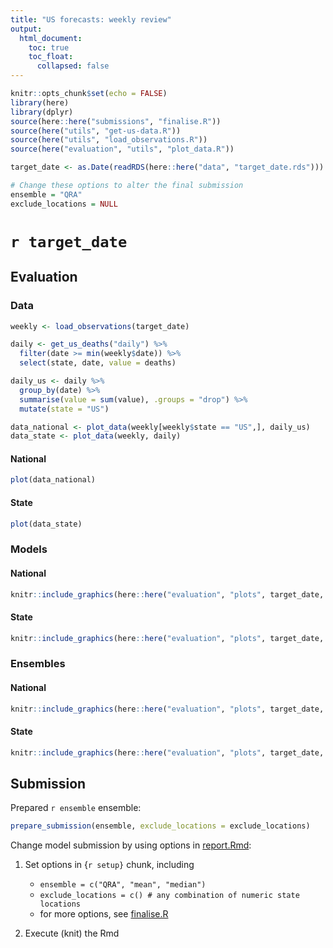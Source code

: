 ```yaml
---
title: "US forecasts: weekly review"
output:
  html_document:
    toc: true
    toc_float:
      collapsed: false
---
```


```r
knitr::opts_chunk$set(echo = FALSE)
library(here)
library(dplyr)
source(here::here("submissions", "finalise.R"))
source(here("utils", "get-us-data.R"))
source(here("utils", "load_observations.R"))
source(here("evaluation", "utils", "plot_data.R"))

target_date <- as.Date(readRDS(here::here("data", "target_date.rds"))) 

# Change these options to alter the final submission
ensemble = "QRA"
exclude_locations = NULL
```

# `r target_date`

## Evaluation {.tabset}

### Data {.tabset .tabset-pills}

```r
weekly <- load_observations(target_date) 

daily <- get_us_deaths("daily") %>%
  filter(date >= min(weekly$date)) %>%
  select(state, date, value = deaths)

daily_us <- daily %>%
  group_by(date) %>%
  summarise(value = sum(value), .groups = "drop") %>%
  mutate(state = "US")

data_national <- plot_data(weekly[weekly$state == "US",], daily_us)
data_state <- plot_data(weekly, daily)
```

#### National

```r
plot(data_national)
```

#### State

```r
plot(data_state)
```

### Models {.tabset .tabset-pills}

#### National

```r
knitr::include_graphics(here::here("evaluation", "plots", target_date, "models", "us.png"), )
```

#### State

```r
knitr::include_graphics(here::here("evaluation", "plots", target_date, "models", "states.png"))
```

### Ensembles {.tabset .tabset-pills}

#### National

```r
knitr::include_graphics(here::here("evaluation", "plots", target_date, "ensembles", "us.png"))
```

#### State

```r
knitr::include_graphics(here::here("evaluation", "plots", target_date, "ensembles", "states.png"))
```

## Submission

Prepared `r ensemble` ensemble:

```r
prepare_submission(ensemble, exclude_locations = exclude_locations)
```

Change model submission by using options in [report.Rmd](https://github.com/epiforecasts/covid-us-forecasts/tree/master/submissions/report.Rmd):

1.  Set options in {`r setup}` chunk, including

    -   `ensemble = c("QRA", "mean", "median")`
    -   `exclude_locations = c() # any combination of numeric state locations`
    -   for more options, see [finalise.R]((https://github.com/epiforecasts/covid-us-forecasts/tree/master/submissions/finalise.R))

2.  Execute (knit) the Rmd
